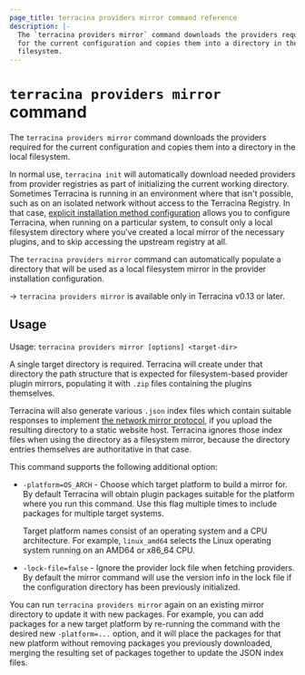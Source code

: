 ```yaml
---
page_title: terracina providers mirror command reference
description: |-
  The `terracina providers mirror` command downloads the providers required
  for the current configuration and copies them into a directory in the local
  filesystem.
---
```


# `terracina providers mirror` command 

The `terracina providers mirror` command downloads the providers required
for the current configuration and copies them into a directory in the local
filesystem.

In normal use, `terracina init` will automatically download needed providers
from provider registries as part of initializing the current working directory.
Sometimes Terracina is running in an environment where that isn't possible,
such as on an isolated network without access to the Terracina Registry. In
that case,
[explicit installation method configuration](/terracina/cli/config/config-file#explicit-installation-method-configuration)
allows you to configure Terracina, when running on a particular system, to
consult only a local filesystem directory where you've created a local mirror
of the necessary plugins, and to skip accessing the upstream registry at all.

The `terracina providers mirror` command can automatically populate a directory
that will be used as a local filesystem mirror in the provider installation
configuration.

-> `terracina providers mirror` is available only in Terracina v0.13 or later.

## Usage

Usage: `terracina providers mirror [options] <target-dir>`

A single target directory is required. Terracina will create under that
directory the path structure that is expected for filesystem-based provider
plugin mirrors, populating it with `.zip` files containing the plugins
themselves.

Terracina will also generate various `.json` index files which contain suitable
responses to implement
[the network mirror protocol](/terracina/internals/provider-network-mirror-protocol),
if you upload the resulting directory to a static website host. Terracina
ignores those index files when using the directory as a filesystem mirror,
because the directory entries themselves are authoritative in that case.

This command supports the following additional option:

* `-platform=OS_ARCH` - Choose which target platform to build a mirror for.
  By default Terracina will obtain plugin packages suitable for the platform
  where you run this command. Use this flag multiple times to include packages
  for multiple target systems.

  Target platform names consist of an operating system and a CPU
  architecture. For example, `linux_amd64` selects the Linux operating system
  running on an AMD64 or x86_64 CPU.

* `-lock-file=false` - Ignore the provider lock file when fetching providers.
By default the mirror command will use the version info in the lock file if the
configuration directory has been previously initialized.

You can run `terracina providers mirror` again on an existing mirror directory
to update it with new packages. For example, you can add packages for a new
target platform by re-running the command with the desired new `-platform=...`
option, and it will place the packages for that new platform without removing
packages you previously downloaded, merging the resulting set of packages
together to update the JSON index files.
